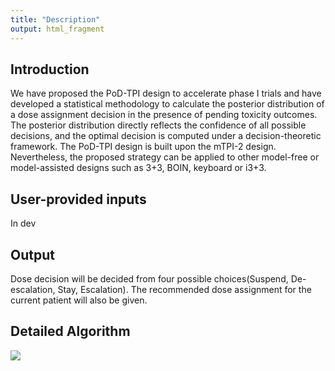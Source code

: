 ```yaml
---
title: "Description"
output: html_fragment
---
```


## Introduction

We have proposed the PoD-TPI design to accelerate phase I trials and have developed a statistical methodology to calculate the posterior distribution of a dose assignment decision in the presence of pending toxicity outcomes. The posterior distribution directly reflects the confidence of all possible decisions, and the optimal decision is computed under a decision-theoretic framework. The PoD-TPI design is built upon the mTPI-2 design. Nevertheless, the proposed strategy can be applied to other model-free or model-assisted designs such as 3+3, BOIN, keyboard or i3+3.


## User-provided inputs

In dev


## Output
Dose decision will be decided from four possible choices(Suspend, De-escalation, Stay, Escalation). The recommended dose assignment for the current patient will also be given.


## Detailed Algorithm

![](Algorithm.png)

